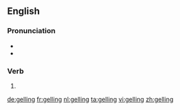 ==English==

===Pronunciation===
* {{IPA|/ˈdʒɛlɪŋ/|lang=en}}
* {{rhymes|ɛlɪŋ|lang=en}}

===Verb===
{{head|en|present participle}}

# {{present participle of|gel|lang=en|nocat=1}}

[[de:gelling]]
[[fr:gelling]]
[[nl:gelling]]
[[ta:gelling]]
[[vi:gelling]]
[[zh:gelling]]